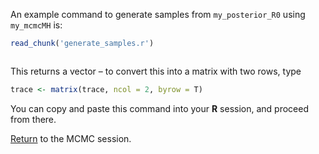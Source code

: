 An example command to generate samples from `my_posterior_R0` using `my_mcmcMH` is:

```r
read_chunk('generate_samples.r')
```

```r
```

This returns a vector -- to convert this into a matrix with two rows, type

```r
trace <- matrix(trace, ncol = 2, byrow = T)
```

You can copy and paste this command into your **R** session, and proceed from there.

[Return](mcmc.md#sampling-from-a-posterior-distribution) to the MCMC session.
